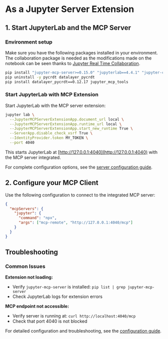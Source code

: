 # As a Jupyter Server Extension

## 1. Start JupyterLab and the MCP Server

### Environment setup

Make sure you have the following packages installed in your environment. The collaboration package is needed as the modifications made on the notebook can be seen thanks to [Jupyter Real Time Collaboration](https://jupyterlab.readthedocs.io/en/stable/user/rtc.html).

```bash
pip install "jupyter-mcp-server>=0.15.0" "jupyterlab==4.4.1" "jupyter-collaboration==4.0.2" "ipykernel"
pip uninstall -y pycrdt datalayer_pycrdt
pip install datalayer_pycrdt==0.12.17 jupyter_mcp_tools
```

### Start JupyterLab with MCP Extension

Start JupyterLab with the MCP server extension:

```bash
jupyter lab \
  --JupyterMCPServerExtensionApp.document_url local \
  --JupyterMCPServerExtensionApp.runtime_url local \
  --JupyterMCPServerExtensionApp.start_new_runtime True \
  --ServerApp.disable_check_xsrf True \
  --IdentityProvider.token MY_TOKEN \
  --port 4040
```

This starts JupyterLab at [http://127.0.0.1:4040](http://127.0.0.1:4040) with the MCP server integrated.

For complete configuration options, see the [server configuration guide](/configure).

## 2. Configure your MCP Client

Use the following configuration to connect to the integrated MCP server:

```json
{
  "mcpServers": {
    "jupyter": {
      "command": "npx",
      "args": ["mcp-remote", "http://127.0.0.1:4040/mcp"]
    }
  }
}
```

## Troubleshooting

### Common Issues

**Extension not loading:**
- Verify `jupyter-mcp-server` is installed: `pip list | grep jupyter-mcp-server`
- Check JupyterLab logs for extension errors

**MCP endpoint not accessible:**
- Verify server is running at: `curl http://localhost:4040/mcp`
- Check that port 4040 is not blocked

For detailed configuration and troubleshooting, see the [configuration guide](/configure).
